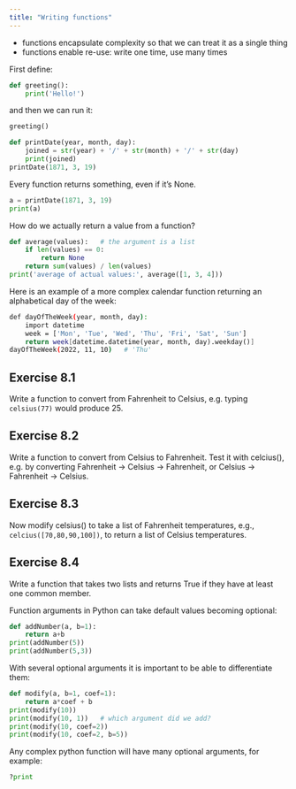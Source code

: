 ```yaml
---
title: "Writing functions"
---
```


* functions encapsulate complexity so that we can treat it as a single thing
* functions enable re-use: write one time, use many times

First define:

```py
def greeting():
    print('Hello!')
```

and then we can run it:

```py
greeting()
```

```py
def printDate(year, month, day):
    joined = str(year) + '/' + str(month) + '/' + str(day)
    print(joined)
printDate(1871, 3, 19)
```

Every function returns something, even if it's None.

```py
a = printDate(1871, 3, 19)
print(a)
```

How do we actually return a value from a function?

```py
def average(values):   # the argument is a list
    if len(values) == 0:
        return None
    return sum(values) / len(values)
print('average of actual values:', average([1, 3, 4]))
```

Here is an example of a more complex calendar function returning an alphabetical day of the week:

```sh
def dayOfTheWeek(year, month, day):
    import datetime
    week = ['Mon', 'Tue', 'Wed', 'Thu', 'Fri', 'Sat', 'Sun']
    return week[datetime.datetime(year, month, day).weekday()]
dayOfTheWeek(2022, 11, 10)   # 'Thu'
```




::: {.callout-caution collapse="true"}
## Exercise 8.1
Write a function to convert from Fahrenheit to Celsius, e.g. typing `celsius(77)` would produce 25.
:::

<!-- ```sh -->
<!-- def celsius(f): -->
<!--     return (f-32)*5/9 -->
<!-- ``` -->

::: {.callout-caution collapse="true"}
## Exercise 8.2
Write a function to convert from Celsius to Fahrenheit. Test it with celcius(), e.g. by converting Fahrenheit → Celsius
→ Fahrenheit, or Celsius → Fahrenheit → Celsius.
:::

::: {.callout-caution collapse="true"}
## Exercise 8.3
Now modify celsius() to take a list of Fahrenheit temperatures, e.g., `celcius([70,80,90,100])`, to return a list of
Celsius temperatures.
:::

<!-- ```py -->
<!-- def celsius(fs): -->
<!--     c = [] -->
<!--     for f in fs: -->
<!--         c.append((f-32.)*5./9.) -->
<!--     return c -->
<!-- ``` -->




::: {.callout-caution collapse="true"}
## Exercise 8.4
Write a function that takes two lists and returns True if they have at least one common member.
:::










Function arguments in Python can take default values becoming optional:

```py
def addNumber(a, b=1):
    return a+b
print(addNumber(5))
print(addNumber(5,3))
```

With several optional arguments it is important to be able to differentiate them:

```py
def modify(a, b=1, coef=1):
    return a*coef + b
print(modify(10))
print(modify(10, 1))   # which argument did we add?
print(modify(10, coef=2))
print(modify(10, coef=2, b=5))
```

Any complex python function will have many optional arguments, for example:

```py
?print
```
